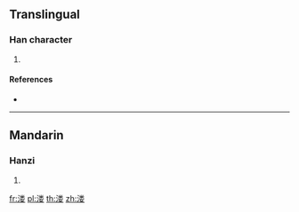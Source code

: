 {{also|漊}}
==Translingual==

===Han character===
{{Han char|rn=85|rad=水|as=09|sn=12|four=|canj=EFDV}}

# {{defn|Han|sort=水09}}

====References====
* {{Han ref|kx=0639.111|hdz=31686.030|uh=6E87|ud=28295}}

----

==Mandarin==

===Hanzi===
{{cmn-hanzi|pin=[[lǚ]] ([[lü3]])|wg=lü<sup>3</sup>}}

# {{defn|lang=cmn|sort=水09}}

[[fr:溇]]
[[pl:溇]]
[[th:溇]]
[[zh:溇]]